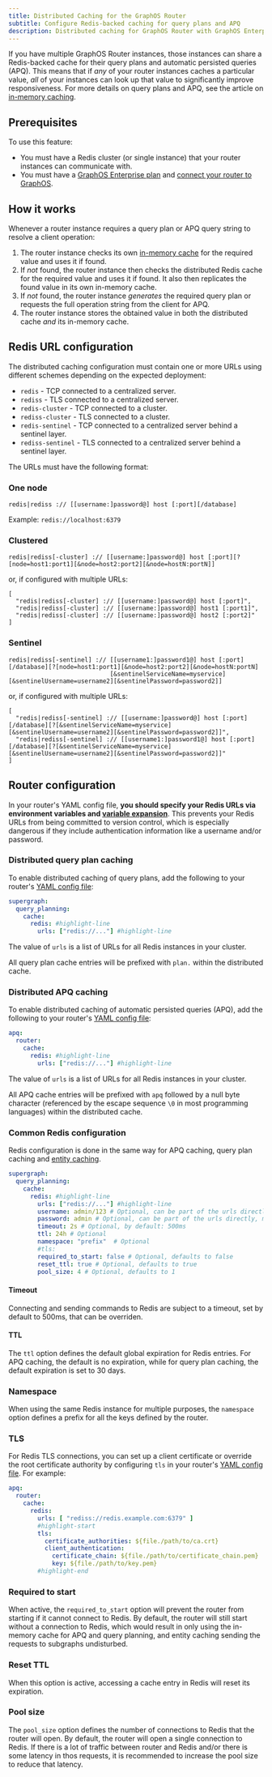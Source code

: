 ```yaml
---
title: Distributed Caching for the GraphOS Router
subtitle: Configure Redis-backed caching for query plans and APQ
description: Distributed caching for GraphOS Router with GraphOS Enterprise. Configure a Redis-backed cache for query plans and automatic persisted queries (APQ).
---
```


<SummitCallout
  topic="graph performance"
  workshopName="Better, faster, stronger: Advanced configurations to boost your router performance"
  URL="https://reg.summit.graphql.com/flow/apollo/summit24/AttendeePortal/page/catalog/session/1712947098784001VPCx"
/>

<EnterpriseFeature linkWithAnchor="https://www.apollographql.com/pricing#graphos-router" />

If you have multiple GraphOS Router instances, those instances can share a Redis-backed cache for their query plans and automatic persisted queries (APQ). This means that if _any_ of your router instances caches a particular value, _all_ of your instances can look up that value to significantly improve responsiveness. For more details on query plans and APQ, see the article on [in-memory caching](/router/configuration/in-memory-caching).

## Prerequisites

To use this feature:

- You must have a Redis cluster (or single instance) that your router instances can communicate with.
- You must have a [GraphOS Enterprise plan](https://www.apollographql.com/pricing/) and [connect your router to GraphOS](/router/configuration/overview/#environment-variables).

## How it works

Whenever a router instance requires a query plan or APQ query string to resolve a client operation:

1. The router instance checks its own [in-memory cache](#in-memory-caching) for the required value and uses it if found.
2. If _not_ found, the router instance then checks the distributed Redis cache for the required value and uses it if found. It also then replicates the found value in its own in-memory cache.
3. If _not_ found, the router instance _generates_ the required query plan or requests the full operation string from the client for APQ.
4. The router instance stores the obtained value in both the distributed cache _and_ its in-memory cache. 

## Redis URL configuration

The distributed caching configuration must contain one or more URLs using different schemes depending on the expected deployment:

* `redis` - TCP connected to a centralized server.
* `rediss` - TLS connected to a centralized server.
* `redis-cluster` - TCP connected to a cluster.
* `rediss-cluster` - TLS connected to a cluster.
* `redis-sentinel` - TCP connected to a centralized server behind a sentinel layer.
* `rediss-sentinel` - TLS connected to a centralized server behind a sentinel layer.

The URLs must have the following format:

### One node

```
redis|rediss :// [[username:]password@] host [:port][/database]
```

Example: `redis://localhost:6379`

### Clustered

```
redis|rediss[-cluster] :// [[username:]password@] host [:port][?[node=host1:port1][&node=host2:port2][&node=hostN:portN]]
```

or, if configured with multiple URLs:

```
[
  "redis|rediss[-cluster] :// [[username:]password@] host [:port]",
  "redis|rediss[-cluster] :// [[username:]password@] host1 [:port1]",
  "redis|rediss[-cluster] :// [[username:]password@] host2 [:port2]"
]
```

### Sentinel

```
redis|rediss[-sentinel] :// [[username1:]password1@] host [:port][/database][?[node=host1:port1][&node=host2:port2][&node=hostN:portN]
                            [&sentinelServiceName=myservice][&sentinelUsername=username2][&sentinelPassword=password2]]
```

or, if configured with multiple URLs:

```
[
  "redis|rediss[-sentinel] :// [[username:]password@] host [:port][/database][?[&sentinelServiceName=myservice][&sentinelUsername=username2][&sentinelPassword=password2]]",
  "redis|rediss[-sentinel] :// [[username1:]password1@] host [:port][/database][?[&sentinelServiceName=myservice][&sentinelUsername=username2][&sentinelPassword=password2]]"
]
```

## Router configuration

<Tip>

In your router's YAML config file, **you should specify your Redis URLs via environment variables and [variable expansion](/router/configuration/overview#variable-expansion)**. This prevents your Redis URLs from being committed to version control, which is especially dangerous if they include authentication information like a username and/or password.

</Tip>

### Distributed query plan caching

To enable distributed caching of query plans, add the following to your router's [YAML config file](/router/configuration/overview/#yaml-config-file):

```yaml title="router.yaml"
supergraph:
  query_planning:
    cache:
      redis: #highlight-line
        urls: ["redis://..."] #highlight-line
```

The value of `urls` is a list of URLs for all Redis instances in your cluster.

All query plan cache entries will be prefixed with `plan.` within the distributed cache. 

### Distributed APQ caching

To enable distributed caching of automatic persisted queries (APQ), add the following to your router's [YAML config file](/router/configuration/overview/#yaml-config-file):

```yaml title="router.yaml"
apq:
  router:
    cache:
      redis: #highlight-line
        urls: ["redis://..."] #highlight-line
```

The value of `urls` is a list of URLs for all Redis instances in your cluster.

All APQ cache entries will be prefixed with `apq` followed by a null byte character (referenced by the escape sequence `\0` in most programming languages) within the distributed cache.

### Common Redis configuration

Redis configuration is done in the same way for APQ caching, query plan caching and [entity caching](/router/configuration/entity-caching).

```yaml title="router.yaml"
supergraph:
  query_planning:
    cache:
      redis: #highlight-line
        urls: ["redis://..."] #highlight-line
        username: admin/123 # Optional, can be part of the urls directly, mainly useful if you have special character like '/' in your password that doesn't work in url. This field takes precedence over the username in the URL
        password: admin # Optional, can be part of the urls directly, mainly useful if you have special character like '/' in your password that doesn't work in url. This field takes precedence over the password in the URL
        timeout: 2s # Optional, by default: 500ms
        ttl: 24h # Optional
        namespace: "prefix"  # Optional
        #tls:
        required_to_start: false # Optional, defaults to false
        reset_ttl: true # Optional, defaults to true
        pool_size: 4 # Optional, defaults to 1
```

#### Timeout

Connecting and sending commands to Redis are subject to a timeout, set by default to 500ms, that can be overriden.


#### TTL

The `ttl` option defines the default global expiration for Redis entries. For APQ caching, the default is no expiration, while for query plan caching, the default expiration is set to 30 days.

### Namespace

When using the same Redis instance for multiple purposes, the `namespace` option defines a prefix for all the keys defined by the router.

### TLS

For Redis TLS connections, you can set up a client certificate or override the root certificate authority by configuring `tls` in your router's [YAML config file](https://www.apollographql.com/docs/router/overview/#yaml-config-file). For example:

```yaml
apq:
  router:
    cache:
      redis:
        urls: [ "rediss://redis.example.com:6379" ]
        #highlight-start
        tls:
          certificate_authorities: ${file./path/to/ca.crt}
          client_authentication:
            certificate_chain: ${file./path/to/certificate_chain.pem}
            key: ${file./path/to/key.pem}
        #highlight-end
```


### Required to start

When active, the `required_to_start` option will prevent the router from starting if it cannot connect to Redis. By default, the router will still start without a connection to Redis, which would result in only using the in-memory cache for APQ and query planning, and entity caching sending the requests to subgraphs undisturbed.

### Reset TTL

When this option is active, accessing a cache entry in Redis will reset its expiration.

### Pool size

The `pool_size` option defines the number of connections to Redis that the router will open. By default, the router will open a single connection to Redis. If there is a lot of traffic between router and Redis and/or there is some latency in thos requests, it is recommended to increase the pool size to reduce that latency.